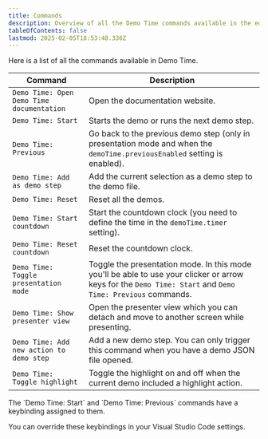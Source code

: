 ```yaml
---
title: Commands
description: Overview of all the Demo Time commands available in the editor.
tableOfContents: false
lastmod: 2025-02-05T18:53:48.336Z
---
```



Here is a list of all the commands available in Demo Time.

| Command | Description |
| --- | --- |
| `Demo Time: Open Demo Time documentation` | Open the documentation website. |
| `Demo Time: Start` | Starts the demo or runs the next demo step. |
| `Demo Time: Previous` | Go back to the previous demo step (only in presentation mode and when the `demoTime.previousEnabled` setting is enabled). |
| `Demo Time: Add as demo step` | Add the current selection as a demo step to the demo file. |
| `Demo Time: Reset` | Reset all the demos. |
| `Demo Time: Start countdown` | Start the countdown clock (you need to define the time in the `demoTime.timer` setting). |
| `Demo Time: Reset countdown` | Reset the countdown clock. |
| `Demo Time: Toggle presentation mode` | Toggle the presentation mode. In this mode you'll be able to use your clicker or arrow keys for the `Demo Time: Start` and `Demo Time: Previous` commands. |
| `Demo Time: Show presenter view` | Open the presenter view which you can detach and move to another screen while presenting. |
| `Demo Time: Add new action to demo step` | Add a new demo step. You can only trigger this command when you have a demo JSON file opened. |
| `Demo Time: Toggle highlight` | Toggle the highlight on and off when the current demo included a highlight action. |

<Aside>
The `Demo Time: Start` and `Demo Time: Previous` commands have a keybinding assigned to them.

You can override these keybindings in your Visual Studio Code settings.
</Aside>

